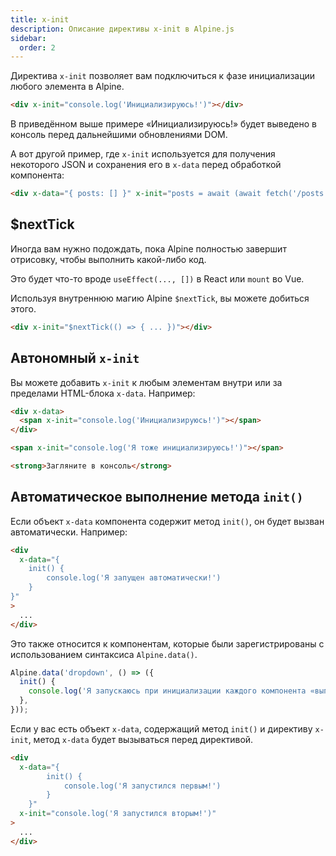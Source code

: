 ```yaml
---
title: x-init
description: Описание директивы x-init в Alpine.js
sidebar:
  order: 2
---
```



Директива `x-init` позволяет вам подключиться к фазе инициализации любого элемента в Alpine.

```html "x-init"
<div x-init="console.log('Инициализируюсь!')"></div>
```

В приведённом выше примере «Инициализируюсь!» будет выведено в консоль перед дальнейшими обновлениями DOM.

А вот другой пример, где `x-init` используется для получения некоторого JSON и сохранения его в `x-data` перед обработкой компонента:

```html wrap "x-init"
<div x-data="{ posts: [] }" x-init="posts = await (await fetch('/posts')).json()">...</div>
```

## $nextTick

Иногда вам нужно подождать, пока Alpine полностью завершит отрисовку, чтобы выполнить какой-либо код.

Это будет что-то вроде `useEffect(..., [])` в React или `mount` во Vue.

Используя внутреннюю магию Alpine `$nextTick`, вы можете добиться этого.

```html "$nextTick"
<div x-init="$nextTick(() => { ... })"></div>
```

<LinkCard title="Подробнее о <strong>$nextTick</strong>" href="/magics/nextTick" />

## Автономный `x-init`

Вы можете добавить `x-init` к любым элементам внутри или за пределами HTML-блока `x-data`. Например:

```html live
<div x-data>
  <span x-init="console.log('Инициализируюсь!')"></span>
</div>

<span x-init="console.log('Я тоже инициализируюсь!')"></span>

<strong>Загляните в консоль</strong>
```

## Автоматическое выполнение метода `init()`

Если объект `x-data` компонента содержит метод `init()`, он будет вызван автоматически. Например:

```html
<div
  x-data="{
    init() {
        console.log('Я запущен автоматически!')
    }
}"
>
  ...
</div>
```

Это также относится к компонентам, которые были зарегистрированы с использованием синтаксиса `Alpine.data()`.

```js
Alpine.data('dropdown', () => ({
  init() {
    console.log('Я запускаюсь при инициализации каждого компонента «выпадающего списка».');
  },
}));
```

Если у вас есть объект `x-data`, содержащий метод `init()` и директиву `x-init`, метод `x-data` будет вызываться перед директивой.

```html
<div
  x-data="{
        init() {
            console.log('Я запустился первым!')
        }
    }"
  x-init="console.log('Я запустился вторым!')"
>
  ...
</div>
```
